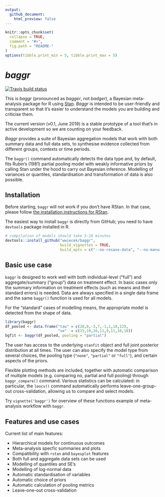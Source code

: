 ```yaml
---
output:
  github_document:
    html_preview: false
---
```


<!-- README.md is generated from README.Rmd. Please edit that file -->

```r
knitr::opts_chunk$set(
  collapse = TRUE,
  comment = "#>",
  fig.path = "README-"
)
options(tibble.print_min = 5, tibble.print_max = 5)
```



# _baggr_

<!-- badges: start -->
[![Travis build status](https://travis-ci.org/wwiecek/baggr.svg?branch=cran)](https://travis-ci.org/wwiecek/baggr)
<!-- badges: end -->

This is _baggr_ (pronounced as _bagger_, not _badger_), a Bayesian meta-analysis package for R using [Stan](https://mc-stan.org/). _Baggr_ is intended to be user-friendly and transparent so that it's easier to understand the models you are building and criticise them. 

The current version (v0.1, June 2019) is a stable prototype of a tool that's in active development so we are counting on your feedback.

_Baggr_ provides a suite of Bayesian aggregation models that work with both summary data and full data sets, to synthesise evidence collected from different groups, contexts or time periods. 

The `baggr()` command automatically detects the data type and, by default, fits Rubin's (1981) partial pooling model with weakly informative priors by calling Stan under the hood to carry out Bayesian inference. Modelling of variances or quantiles, standardisation and transformation of data is also possible.



## Installation

Before starting, `baggr` will not work if you don't have RStan. In that case, please follow [the installation instructions for RStan](https://github.com/stan-dev/rstan/wiki/RStan-Getting-Started).

The easiest way to install `baggr` is directly from GitHub; you need to have `devtools` package installed in R. 

```r
# compilation of models should take 5-10 minutes
devtools::install_github("wwiecek/baggr", 
                         build_vignettes = TRUE,
                         build_opts = c("--no-resave-data", "--no-manual"))
```



## Basic use case

`baggr` is designed to work well with both individual-level ("full") and aggregate/summary ("group") data on treatment effect. In basic cases only the summary information on treatment effects (such as means and their standard errors) is needed. Data are always specified in a single data frame and the same `baggr()` function is used for all models. 

For the "standard" cases of modelling means, the appropriate model is detected from the shape of data.

```r
library(baggr)
df_pooled <- data.frame("tau" = c(28,8,-3,7,-1,1,18,12),
                        "se"  = c(15,10,16,11,9,11,10,18))
bgfit <- baggr(df_pooled, pooling = "partial")
```

The user has access to the underlying `stanfit` object and full joint posterior distribution at all times. The user can also specify the model type from several choices, the pooling type (`"none"`, `"partial"` or `"full"`), and certain aspects of the priors. 

Flexible plotting methods are included, together with automatic comparison of multiple models (e.g. comparing no, partial and full pooling) through `baggr_compare()` command. Various statistics can be calculated: in particular, the `loocv()` command automatically performs leave-one-group-out cross-validation, allowing us to compare and select models. 

Try `vignette('baggr')` for overview of these functions example of meta-analysis workflow with `baggr`. 



## Features and use cases

Current list of main features:

* Hierarchical models for continuous outcomes
* Meta-analysis specfic summaries and plots
* Compatibility with `rstan` and `bayesplot` features
* Both full and aggregate data sets can be used
* Modelling of quantiles and SE's
* Modelling of log-normal data
* Automatic standardisation of variables
* Automatic choice of priors
* Automatic calculation of pooling metrics
* Leave-one-out cross-validation
